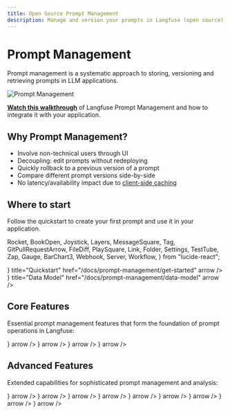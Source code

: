 ```yaml
---
title: Open Source Prompt Management
description: Manage and version your prompts in Langfuse (open source). When retrieved, they are cached by the Langfuse SDKs for low latency.
---
```


# Prompt Management

Prompt management is a systematic approach to storing, versioning and retrieving prompts in LLM applications.

<Frame border fullWidth>
  <img src="/images/docs/prompt-management.png" alt="Prompt Management" />
</Frame>

<Callout type="info" emoji="🎥">

[**Watch this walkthrough**](/watch-demo#prompt) of Langfuse Prompt Management and how to integrate it with your application.

</Callout>

## Why Prompt Management?

- Involve non-technical users through UI
- Decoupling: edit prompts without redeploying
- Quickly rollback to a previous version of a prompt
- Compare different prompt versions side-by-side
- No latency/availability impact due to [client-side caching](/docs/prompt-management/features/caching)

## Where to start

Follow the quickstart to create your first prompt and use it in your application.

  Rocket,
  BookOpen,
  Joystick,
  Layers,
  MessageSquare,
  Tag,
  GitPullRequestArrow,
  FileDiff,
  PlaySquare,
  Link,
  Folder,
  Settings,
  TestTube,
  Zap,
  Gauge,
  BarChart3,
  Webhook,
  Server,
  Workflow,
} from "lucide-react";

<Cards num={1}>
  <Card
    icon={<Rocket size="24" />}
    title="Quickstart"
    href="/docs/prompt-management/get-started"
    arrow
  />
  <Card
    icon={<BookOpen size="24" />}
    title="Data Model"
    href="/docs/prompt-management/data-model"
    arrow
  />
</Cards>

## Core Features

Essential prompt management features that form the foundation of prompt operations in Langfuse:

<Cards num={2}>
  <Card
    title="Prompt Version Control"
    href="/docs/prompt-management/features/prompt-version-control"
    icon={<GitPullRequestArrow />}
    arrow
  />
  <Card
    title="Prompt Composability"
    href="/docs/prompt-management/features/composability"
    icon={<Layers />}
    arrow
  />
  <Card
    title="Message Placeholders"
    href="/docs/prompt-management/features/message-placeholders"
    icon={<MessageSquare />}
    arrow
  />
  <Card
    title="Playground"
    href="/docs/prompt-management/features/playground"
    icon={<PlaySquare />}
    arrow
  />
</Cards>

## Advanced Features

Extended capabilities for sophisticated prompt management and analysis:

<Cards num={2}>
  <Card
    title="Link to Traces"
    href="/docs/prompt-management/features/link-to-traces"
    icon={<Link />}
    arrow
  />
  <Card
    title="Folders"
    href="/docs/prompt-management/features/folders"
    icon={<Folder />}
    arrow
  />
  <Card
    title="Config"
    href="/docs/prompt-management/features/config"
    icon={<Settings />}
    arrow
  />
  <Card
    title="A/B Testing"
    href="/docs/prompt-management/features/a-b-testing"
    icon={<TestTube />}
    arrow
  />
  <Card
    title="Caching"
    href="/docs/prompt-management/features/caching"
    icon={<Zap />}
    arrow
  />
  <Card
    title="Availability"
    href="/docs/prompt-management/features/guaranteed-availability"
    icon={<Gauge />}
    arrow
  />
  <Card
    title="Webhooks"
    href="/docs/prompt-management/features/webhooks"
    icon={<Webhook />}
    arrow
  />
  <Card
    title="MCP Server"
    href="/docs/prompt-management/features/mcp-server"
    icon={<Server />}
    arrow
  />
  <Card
    title="n8n Node"
    href="/docs/prompt-management/features/n8n-node"
    icon={<Workflow />}
    arrow
  />
</Cards>
